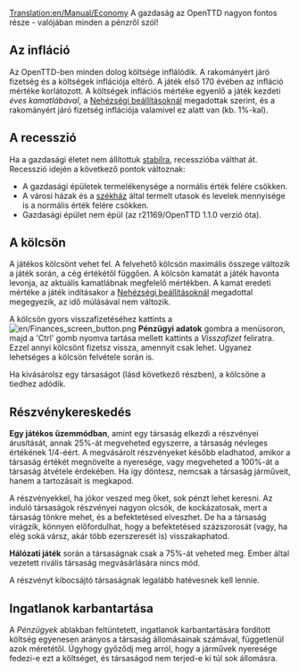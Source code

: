 [[Translation:en/Manual/Economy]]
{{hu/Tartalomjegyzék}}
A gazdaság az OpenTTD nagyon fontos része - valójában minden a pénzről szól!


==Az infláció==
Az OpenTTD-ben minden dolog költsége inflálódik. A rakományért járó fizetség és a költségek inflációja eltérő. A játék első 170 évében az infláció mértéke korlátozott. A költségek inflációs mértéke egyenlő a játék kezdeti ''éves kamatlábával'', a [[hu/Nehézségi beállítások|Nehézségi beállításoknál]] megadottak szerint, és a rakományért járó fizetség inflációja valamivel ez alatt van (kb. 1%-kal).

==A recesszió==
Ha a gazdasági életet nem állítottuk [[hu/Nehézségi beállítások|stabilra]], recesszióba válthat át. Recesszió idején a következő pontok változnak:
* A gazdasági épületek termelékenysége a normális érték felére csökken.
* A városi házak és a [[hu/Archive/Manual/Székház|székház]] által termelt utasok és levelek mennyisége is a normális érték felére csökken.
* Gazdasági épület nem épül (az r21169/OpenTTD 1.1.0 verzió óta).

==A kölcsön==
A játékos kölcsönt vehet fel. A felvehető kölcsön maximális összege változik a játék során, a cég értékétől függően. A kölcsön kamatát a játék havonta levonja, az aktuális kamatlábnak megfelelő mértékben. A kamat eredeti mértéke a játék indításakor a [[hu/Nehézségi beállítások|Nehézségi beállításoknál]] megadottal megegyezik, az idő múlásával nem változik.

A kölcsön gyors visszafizetéséhez kattints a [[File:en/Finances screen button.png]] '''Pénzügyi adatok''' gombra a menüsoron, majd a  'Ctrl' gomb nyomva tartása mellett kattints a ''Visszafizet'' feliratra. Ezzel annyi kölcsönt fizetsz vissza, amennyit csak lehet. Ugyanez lehetséges a kölcsön felvétele során is.

Ha kivásárolsz egy társaságot (lásd következő részben), a kölcsöne a tiedhez adódik.

==Részvénykereskedés==
'''Egy játékos üzemmódban''', amint egy társaság elkezdi a részvényei árusítását, annak 25%-át megveheted egyszerre, a társaság névleges értékének 1/4-éért. A megvásárolt részvényeket később eladhatod, amikor a társaság értékét megnövelte a nyeresége, vagy megveheted a 100%-át a társaság átvétele érdekében. Ha így döntesz, nemcsak a társaság járműveit, hanem a tartozásait is megkapod.

A részvényekkel, ha jókor veszed meg őket, sok pénzt lehet keresni. Az induló társaságok részvényei nagyon olcsók, de kockázatosak, mert a társaság tönkre mehet, és a befektetésed elveszhet. De ha a társaság virágzik, könnyen előfordulhat, hogy a befektetésed százszorosát (vagy, ha elég soká vársz, akár több ezerszeresét is) visszakaphatod.

'''Hálózati játék''' során a társaságnak csak a 75%-át veheted meg. Ember által vezetett rivális társaság megvásárlására nincs mód.

A részvényt kibocsájtó társaságnak legalább hatévesnek kell lennie.

==Ingatlanok karbantartása==
A ''Pénzügyek'' ablakban feltüntetett, ingatlanok karbantartására fordított költség egyenesen arányos a társaság állomásainak számával, függetlenül azok méretétől. Úgyhogy győződj meg arról, hogy a járművek nyeresége fedezi-e ezt a költséget, és társaságod nem terjed-e ki túl sok állomásra.